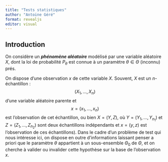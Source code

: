 ```yaml
---
title: "Tests statistiques"
author: "Antoine Géré"
format: revealjs
editor: visual
---
```


## Introduction

On considère un ***phénomène aléatoire*** modélisé par une variable aléatoire $X$, dont la loi de probabilité $P_\theta$ est connue à un paramètre $\theta \in \Theta$ (inconnu) prés.


On dispose d'une observation $x$ de cette variable $X$. Souvent, $X$ est un $n$-échantillon :
$$\left(X_1, \ldots, X_n\right)$$ 
d'une variable aléatoire parente et 
$$x=\left(x_1, \ldots, x_n\right)$$ 
est l'observation de cet échantillon, ou bien $X=(Y, Z)$, où $Y=\left(Y_1, \ldots, Y_{n_1}\right)$ et $Z=\left(Z_1, \ldots, Z_{n_2}\right)$ sont deux échantillons indépendants et $x=(y, z)$ est l'observation de ces échantillons).
Dans le cadre d'un problème de test qui nous intéresse ici, on dispose en outre d'informations laissant penser a priori que le paramètre $\theta$ appartient à un sous-ensemble $\Theta_0$ de $\Theta$, et on cherche à valider ou invalider cette hypothèse sur la base de l'observation $x$.